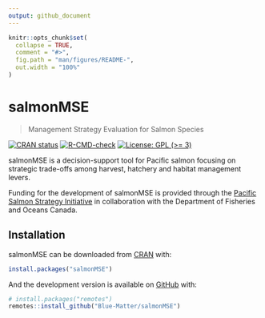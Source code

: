 ```yaml
---
output: github_document
---
```


<!-- README.md is generated from README.Rmd. Please edit that file -->

```r
knitr::opts_chunk$set(
  collapse = TRUE,
  comment = "#>",
  fig.path = "man/figures/README-",
  out.width = "100%"
)
```

# salmonMSE

> Management Strategy Evaluation for Salmon Species

<!-- badges: start -->

[![CRAN status](https://www.r-pkg.org/badges/version/salmonMSE)](https://cran.r-project.org/package=salmonMSE) [![R-CMD-check](https://github.com/Blue-Matter/salmonMSE/actions/workflows/R-CMD-check.yaml/badge.svg)](https://github.com/Blue-Matter/salmonMSE/actions/workflows/R-CMD-check.yaml) [![License: GPL (\>= 3)](https://img.shields.io/badge/license-GPL%20(%3E=%203)-blue.svg)](https://cran.r-project.org/web/licenses/GPL-3)

<!-- badges: end -->

salmonMSE is a decision-support tool for Pacific salmon focusing on strategic trade-offs among harvest, hatchery and habitat management levers.

Funding for the development of salmonMSE is provided through the [Pacific Salmon Strategy Initiative](https://www.dfo-mpo.gc.ca/campaign-campagne/pss-ssp/index-eng.html) in collaboration with the Department of Fisheries and Oceans Canada.

## Installation

salmonMSE can be downloaded from [CRAN](https://CRAN.R-project.org) with:

``` r
install.packages("salmonMSE")
```

And the development version is available on [GitHub](https://github.com/) with:

``` r
# install.packages("remotes")
remotes::install_github("Blue-Matter/salmonMSE")
```
